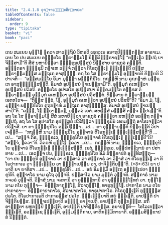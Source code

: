 ```yaml
---
title: "2.4.1.8 ອຸຈ຺ຈາຣຉຑ຺ຑນສິກ຺ຂາປທ"
tableOfContents: false
sidebar:
  order: 9
type: "tipitaka"
basket: "vi"
book: "paci"
---
```



<DynamicBreadcrumb />

<Division number="824" book="paci">

<Paragraph number="2635" book="paci">
ເຕນ ສມເຍນ ພຸທ຺ໂຘ ຠຄວາ ສາວຕ຺ຖິຍໍ ວິຫຣຕິ ເຊຕວເນ ອນາຖປິຓ຺ຑິກສ຺ສ ອາຣາເມ. ເຕນ ໂຂ ປນ ສມເຍນ ອຎ຺ຎຕໂຣ ພ຺ຣາຫ຺ມໂຓ ນິພ຺ພິຏ຺ຐຣາຊຠໂຏ “ຕຎ຺ເຎວ ຠຏປຖໍ ຍາຈິສ຺ສາມີ”ຕິ ສີສໍ ນຫາຍິຕ຺ວາ ຠິກ຺ຂຸນຸປສ຺ສຍໍ ນິສ຺ສາຍ ຣາຊກຸລໍ ຄຈ຺ຉຕິ. ອຎ຺ຎຕຣາ ຠິກ຺ຂຸນີ ກຏາເຫ ວຈ຺ຈໍ ກຕ຺ວາ ຕິໂຣກຸຏ຺ເຏ ຉຑ຺ເຑນ຺ຕີ ຕສ຺ສ ພ຺ຣາຫ຺ມຓສ຺ສ ມຕ຺ຖເກ ອາສຸມ຺ຠິ. ອຖ ໂຂ ໂສ ພ຺ຣາຫ຺ມໂຓ ອຸຊ຺ຌາຍຕິ ຂິຍ຺ຍຕິ ວິປາເຈຕິ—  “ອສ຺ສມຓິໂຍ ອິມາ ມຸຓ຺ຑາ ພນ຺ຘກິນິໂຍ. ກຖຎ຺ຫິ ນາມ ຄູຖກຏາຫໍ ມຕ຺ຖເກ ອາສຸມ຺ຠິສ຺ສນ຺ຕິ. ອິມາສໍ ອຸປສ຺ສຍໍ ຌາເປສ຺ສາມີ”ຕິ. ອຸມ຺ມຸກໍ ຄເຫຕ຺ວາ ອຸປສ຺ສຍໍ ປວິສຕິ. ອຎ຺ຎຕໂຣ ອຸປາສໂກ ອຸປສ຺ສຍາ ນິກ຺ຂມນ຺ໂຕ ອທ຺ທສ ຕໍ ພ຺ຣາຫ຺ມຓໍ ອຸມ຺ມຸກໍ ຄເຫຕ຺ວາ ອຸປສ຺ສຍໍ ປວິສນ຺ຕໍ. ທິສ຺ວານ ຕໍ ພ຺ຣາຫ຺ມຓໍ ເອຕທໂວຈ—  “ກິສ຺ສ ຕ຺ວໍ, ໂຠ, ອຸມ຺ມຸກໍ ຄເຫຕ຺ວາ ອຸປສ຺ສຍໍ ປວິສສີ”ຕິ? “ອິມາ ມໍ, ໂຠ, ມຸຓ຺ຑາ ພນ຺ຘກິນິໂຍ ຄູຖກຏາຫໍ ມຕ຺ຖເກ ອາສຸມ຺ຠິໍສຸ. ອິມາສໍ ອຸປສ຺ສຍໍ ຌາເປສ຺ສາມີ”ຕິ. “ຄຈ຺ຉ, ໂຠ ພ຺ຣາຫ຺ມຓ, ມງ຺ຄລໍ ເອຕໍ. ສຫສ຺ສໍ ລຈ຺ຉສິ ຕຎ຺ຈ ຠຏປຖນ຺”ຕິ. ອຖ ໂຂ ໂສ ພ຺ຣາຫ຺ມໂຓ ສີສໍ ນຫາຍິຕ຺ວາ ຣາຊກຸລໍ ຄນ຺ຕ຺ວາ ສຫສ຺ສໍ ອລຕ຺ຖ ຕຎ຺ຈ ຠຏປຖໍ.
</Paragraph>

<Paragraph number="2636" book="paci">
ອຖ ໂຂ ໂສ ອຸປາສໂກ ອຸປສ຺ສຍໍ ປວິສິຕ຺ວາ ຠິກ຺ຂຸນີນໍ ເອຕມຕ຺ຖໍ ອາໂຣເຈຕ຺ວາ ປຣິຠາສິ. ຍາ ຕາ ຠິກ຺ຂຸນິໂຍ ອປ຺ປິຈ຺ຉາ …ເປ…  ຕາ ອຸຊ຺ຌາຍນ຺ຕິ ຂິຍ຺ຍນ຺ຕິ ວິປາເຈນ຺ຕິ—  “ກຖຎ຺ຫິ ນາມ ຠິກ຺ຂຸນິໂຍ ອຸຈ຺ຈາຣໍ ຕິໂຣກຸຏ຺ເຏ ຉຑ຺ເຑສ຺ສນ຺ຕີ”ຕິ …ເປ…  “ສຈ຺ຈໍ ກິຣ, ຠິກ຺ຂເວ, ຠິກ຺ຂຸນິໂຍ ອຸຈ຺ຈາຣໍ ຕິໂຣກຸຏ຺ເຏ ຉຑ຺ເຑນ຺ຕີ”ຕິ? “ສຈ຺ຈໍ, ຠຄວາ”ຕິ. ວິຄຣຫິ ພຸທ຺ໂຘ ຠຄວາ …ເປ…  ກຖຎ຺ຫິ ນາມ, ຠິກ຺ຂເວ, ຠິກ຺ຂຸນິໂຍ ອຸຈ຺ຈາຣໍ ຕິໂຣກຸຏ຺ເຏ ຉຑ຺ເຑສ຺ສນ຺ຕິ. ເນຕໍ, ຠິກ຺ຂເວ, ອປ຺ປສນ຺ນານໍ ວາ ປສາທາຍ …ເປ…  ເອວຎ຺ຈ ປນ, ຠິກ຺ຂເວ, ຠິກ຺ຂຸນິໂຍ ອິມໍ ສິກ຺ຂາປທໍ ອຸທ຺ທິສນ຺ຕຸ—
</Paragraph>

</Division>
<Division number="825" book="paci">

<Paragraph number="2637" book="paci">
<Emphasis>“ຍາ ປນ ຠິກ຺ຂຸນີ ອຸຈ຺ຈາຣໍ ວາ ປສ຺ສາວໍ ວາ ສງ຺ກາຣໍ ວາ ວິຆາສໍ ວາ ຕິໂຣກຸຏ຺ເຏ ວາ ຕິໂຣປາກາເຣ ວາ ຉຑ຺ເຑຍ຺ຍ ວາ ຉຑ຺ຑາເປຍ຺ຍ ວາ, ປາຈິຕ຺ຕິຍນ຺”</Emphasis>ຕິ. (*8*:<Emphasis>63</Emphasis>)
</Paragraph>

</Division>
<Division number="826" book="paci">

<Paragraph number="2638" book="paci">
<Emphasis>ຍາ ປນາ</Emphasis>ຕິ ຍາ ຍາທິສາ …ເປ…  <Emphasis>ຠິກ຺ຂຸນີ</Emphasis>ຕິ …ເປ…  ອຍໍ ອິມສ຺ມິໍ ອຕ຺ເຖ ອຘິປ຺ເປຕາ ຠິກ຺ຂຸນີຕິ.
</Paragraph>

<Paragraph number="2639" book="paci">
<Emphasis>ອຸຈ຺ຈາໂຣ</Emphasis> ນາມ ຄູໂຖ ວຸຈ຺ຈຕິ. <Emphasis>ປສ຺ສາໂວ</Emphasis> ນາມ ມຸຕ຺ຕໍ ວຸຈ຺ຈຕິ.
</Paragraph>

<Paragraph number="2640" book="paci">
<Emphasis>ສງ຺ກາຣໍ</Emphasis> ນາມ ກຈວຣໍ ວຸຈ຺ຈຕິ.
</Paragraph>

<Paragraph number="2641" book="paci">
<Emphasis>ວິຆາສໍ</Emphasis> ນາມ ຈລການິ ວາ ອຏ຺ຐິການິ ວາ ອຸຈ຺ຉິຏ຺ໂຐທກໍ ວາ.
</Paragraph>

<Paragraph number="2642" book="paci">
<Emphasis>ກຸຏ຺ໂຏ</Emphasis> ນາມ ຕໂຍ ກຸຏ຺ຏາ—  ອິຏ຺ຐກາກຸຏ຺ໂຏ, ສິລາກຸຏ຺ໂຏ, ທາຣຸກຸຏ຺ໂຏ.
</Paragraph>

<Paragraph number="2643" book="paci">
<Emphasis>ປາກາໂຣ</Emphasis> ນາມ ຕໂຍ ປາກາຣາ—  ອິຏ຺ຐກາປາກາໂຣ, ສິລາປາກາໂຣ, ທາຣຸປາກາໂຣ.
</Paragraph>

<Paragraph number="2644" book="paci">
<Emphasis>ຕິໂຣກຸຏ຺ເຏ</Emphasis>ຕິ ກຸຏ຺ຏສ຺ສ ປຣໂຕ. <Emphasis>ຕິໂຣປາກາເຣ</Emphasis>ຕິ ປາກາຣສ຺ສ ປຣໂຕ.
</Paragraph>

<Paragraph number="2645" book="paci">
<Emphasis>ຉຑ຺ເຑຍ຺ຍາ</Emphasis>ຕິ ສຍໍ ຉຑ຺ເຑຕິ, ອາປຕ຺ຕິ ປາຈິຕ຺ຕິຍສ຺ສ.
</Paragraph>

<Paragraph number="2646" book="paci">
<Emphasis>ຉຑ຺ຑາເປຍ຺ຍາ</Emphasis>ຕິ ອຎ຺ຎໍ ອາຓາເປຕິ, ອາປຕ຺ຕິ ທຸກ຺ກຏສ຺ສ. ສກິໍ ອາຓຕ຺ຕາ ພຫຸກມ຺ປິ ຉຑ຺ເຑຕິ, ອາປຕ຺ຕິ ປາຈິຕ຺ຕິຍສ຺ສ.
</Paragraph>

</Division>
<Division number="827" book="paci">

<Paragraph number="2647" book="paci">
ອນາປຕ຺ຕິ—  ໂອໂລເກຕ຺ວາ ຉຑ຺ເຑຕິ, ອວຬຎ຺ເຊ ຉຑ຺ເຑຕິ, ອຸມ຺ມຕ຺ຕິກາຍ, ອາທິກມ຺ມິກາຍາຕິ.

</Paragraph>
</Division>

<Paragraph number="2648" type="center" book="paci">
ອຏ຺ຐມສິກ຺ຂາປທໍ ນິຏ຺ຐິຕໍ.
</Paragraph>